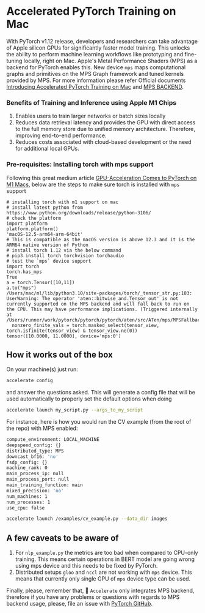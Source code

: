 <!--Copyright 2022 The HuggingFace Team. All rights reserved.

Licensed under the Apache License, Version 2.0 (the "License"); you may not use this file except in compliance with
the License. You may obtain a copy of the License at

http://www.apache.org/licenses/LICENSE-2.0

Unless required by applicable law or agreed to in writing, software distributed under the License is distributed on
an "AS IS" BASIS, WITHOUT WARRANTIES OR CONDITIONS OF ANY KIND, either express or implied. See the License for the
specific language governing permissions and limitations under the License.
-->

# Accelerated PyTorch Training on Mac
With PyTorch v1.12 release, developers and researchers can take advantage of Apple silicon GPUs for significantly faster model training. 
This unlocks the ability to perform machine learning workflows like prototyping and fine-tuning locally, right on Mac.
Apple's Metal Performance Shaders (MPS) as a backend for PyTorch enables this. 
New device `mps` maps computational graphs and primitives on the MPS Graph framework and tuned kernels provided by MPS.
For more information please refer Official documents [Introducing Accelerated PyTorch Training on Mac](https://pytorch.org/blog/introducing-accelerated-pytorch-training-on-mac/)
and [MPS BACKEND](https://pytorch.org/docs/stable/notes/mps.html).

### Benefits of Training and Inference using Apple M1 Chips
1. Enables users to train larger networks or batch sizes locally
2. Reduces data retrieval latency and provides the GPU with direct access to the full memory store due to unified memory architecture. 
Therefore, improving end-to-end performance.
3. Reduces costs associated with cloud-based development or the need for additional local GPUs.

### Pre-requisites: Installing torch with mps support
Following this great medium article [GPU-Acceleration Comes to PyTorch on M1 Macs](https://medium.com/towards-data-science/gpu-acceleration-comes-to-pytorch-on-m1-macs-195c399efcc1),
below are the steps to make sure torch is installed with `mps` support
```
# installing torch with m1 support on mac
# install latest python from https://www.python.org/downloads/release/python-3106/
# check the platform
import platform
platform.platform()
'macOS-12.5-arm64-arm-64bit' 
# This is compatible as the macOS version is above 12.3 and it is the ARM64 native version of Python
# install torch 1.12 via the below command
# pip3 install torch torchvision torchaudio
# test the `mps` device support
import torch
torch.has_mps
True
a = torch.Tensor([10,11])
a.to("mps")
/Users/mac/ml/lib/python3.10/site-packages/torch/_tensor_str.py:103: UserWarning: The operator 'aten::bitwise_and.Tensor_out' is not currently supported on the MPS backend and will fall back to run on the CPU. This may have performance implications. (Triggered internally at  /Users/runner/work/pytorch/pytorch/pytorch/aten/src/ATen/mps/MPSFallback.mm:11.)
  nonzero_finite_vals = torch.masked_select(tensor_view, torch.isfinite(tensor_view) & tensor_view.ne(0))
tensor([10.0000, 11.0000], device='mps:0')
```

## How it works out of the box
On your machine(s) just run:

```bash
accelerate config
```

and answer the questions asked. This will generate a config file that will be used automatically to properly set the
default options when doing

```bash
accelerate launch my_script.py --args_to_my_script
```

For instance, here is how you would run the CV example (from the root of the repo) with MPS enabled:
```bash
compute_environment: LOCAL_MACHINE
deepspeed_config: {}
distributed_type: MPS
downcast_bf16: 'no'
fsdp_config: {}
machine_rank: 0
main_process_ip: null
main_process_port: null
main_training_function: main
mixed_precision: 'no'
num_machines: 1
num_processes: 1
use_cpu: false
```

```bash
accelerate launch /examples/cv_example.py --data_dir images
```

## A few caveats to be aware of
1. For `nlp_example.py` the metrics are too bad when compared to CPU-only training. 
This means certain operations in BERT model are going wrong using mps device and this needs to be fixed by PyTorch.
2. Distributed setups `gloo` and `nccl` are not working with `mps` device. 
This means that currently only single GPU of `mps` device type can be used.

Finally, please, remember that, 🤗 `Accelerate` only integrates MPS backend, therefore if you
have any problems or questions with regards to MPS backend usage, please, file an issue with [PyTorch GitHub](https://github.com/pytorch/pytorch/issues).
